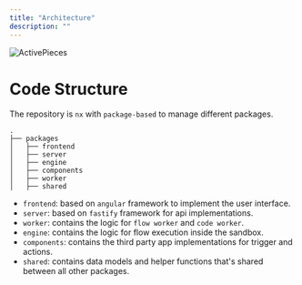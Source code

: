 ```yaml
---
title: "Architecture"
description: ""
---
```


![ActivePieces](https://user-images.githubusercontent.com/12976630/209025942-b463c70b-c27f-4724-aa19-dfad14a525f3.jpg)



# Code Structure

The repository is `nx` with `package-based` to manage different packages.

```
.
├── packages
│   ├── frontend
│   ├── server
│   ├── engine
│   ├── components
│   ├── worker
│   ├── shared

```
* `frontend`: based on `angular` framework to implement the user interface.
* `server`: based on `fastify` framework for api implementations.
* `worker`: contains the logic for `flow worker` and `code worker`.
* `engine`: contains the logic for flow execution inside the sandbox.
* `components`: contains the third party app implementations for trigger and actions.
* `shared`: contains data models and helper functions that's shared between all other packages.
